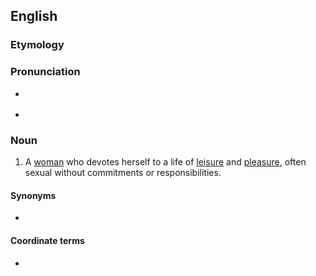 ==English==

===Etymology===
{{compound|en|play|girl}}

===Pronunciation===
* {{a|RP}} {{IPA|/ˈpleɪˌɡɜːl/|lang=en}}
* {{a|GenAm}} {{IPA|/ˈpleɪˌɡɝl/|lang=en}}

===Noun===
{{en-noun}}

# A [[woman]] who devotes herself to a life of [[leisure]] and [[pleasure]], often sexual without commitments or responsibilities.

====Synonyms====
* {{l|en|hedonist}}

====Coordinate terms====
* {{l|en|playboy}}